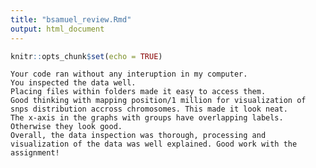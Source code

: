 ```yaml
---
title: "bsamuel_review.Rmd"
output: html_document
---
```


```r
knitr::opts_chunk$set(echo = TRUE)
```



```
Your code ran without any interuption in my computer.
You inspected the data well.
Placing files within folders made it easy to access them.
Good thinking with mapping position/1 million for visualization of snps distribution accross chromosomes. This made it look neat.
The x-axis in the graphs with groups have overlapping labels. Otherwise they look good.
Overall, the data inspection was thorough, processing and visualization of the data was well explained. Good work with the assignment!
```






